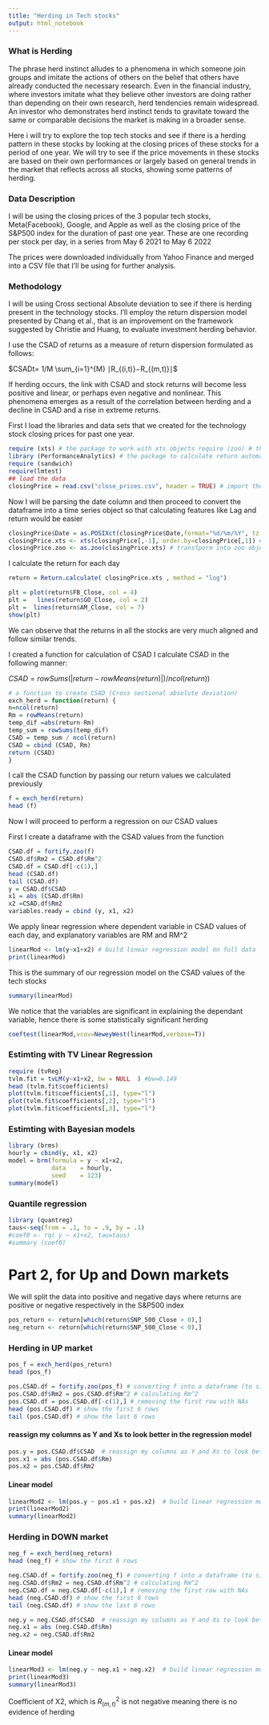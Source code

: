 ```yaml
---
title: "Herding in Tech stocks"
output: html_notebook
---
```


### What is Herding

The phrase herd instinct alludes to a phenomena in which someone join groups and imitate the actions of others on the belief that others have already conducted the necessary research. Even in the financial industry, where investors imitate what they believe other investors are doing rather than depending on their own research, herd tendencies remain widespread. An investor who demonstrates herd instinct tends to gravitate toward the same or comparable decisions the market is making in a broader sense.

Here i will try to explore the top tech stocks and see if there is a herding pattern in these stocks by looking at the closing prices of these stocks for a period of one year. We will try to see if the price movements in these stocks are based on their own performances or largely based on general trends in the market that reflects across all stocks, showing some patterns of herding. 


### Data Description

I will be using the closing prices of the 3 popular tech stocks, Meta(Facebook), Google, and Apple as well as the closing price of the S&P500 index for the duration of past one year. These are one recording per stock per day, in a series from May 6 2021 to May 6 2022

The prices were downloaded individually from Yahoo Finance and merged into a CSV file that I'll be using for further analysis.

### Methodology

I will be using Cross sectional Absolute deviation to see if there is herding present in the technology stocks. I'll employ the return dispersion model presented by Chang et al., that is an improvement on the framework suggested by Christie and Huang, to evaluate investment herding behavior.

I use the CSAD of returns as a measure of return dispersion formulated as follows:

$CSADt= 1/M \sum_{i=1}^{M} ∣R_{(i,t)}−R_{(m,t)}∣$

If herding occurs, the link with CSAD and stock returns will become less positive and linear, or perhaps even negative and nonlinear. This phenomena emerges as a result of the correlation between herding and a decline in CSAD and a rise in extreme returns.

First I load the libraries and data sets that we created for the technology stock closing prices for past one year.
```r
require (xts) # the package to work with xts objects require (zoo) # the package to work with zoo objects
library (PerformanceAnalytics) # the package to calculate return automatically
require (sandwich)
require(lmtest)
## load the data
closingPrice = read.csv("close_prices.csv", header = TRUE) # import the datafile
```

Now I will be parsing the date column and then proceed to convert the dataframe into a time series object so that calculating features like Lag and return would be easier

```r
closingPrice$Date = as.POSIXct(closingPrice$Date,format="%d/%m/%Y", tz = "") # change the type of the first column
closingPrice.xts <- xts(closingPrice[,-1], order.by=closingPrice[,1]) # transform the dataframe into xts object
closingPrice.zoo <- as.zoo(closingPrice.xts) # transfporm into zoo object

```

I calculate the return for each day 

```r
return = Return.calculate( closingPrice.xts , method = "log")
```

```r
plt = plot(return$FB_Close, col = 4)
plt =   lines(return$GO_Close, col = 2)
plt =  lines(return$AM_Close, col = 7)
show(plt)
```
We can observe that the returns in all the stocks are very much aligned and follow similar trends.


I created a function for calculation of CSAD
I calculate CSAD in the following manner:

$CSAD = rowSums(|return-rowMeans(return) |) /ncol(return)$)

```r
# a function to create CSAD (Cross sectional absolute deviation)
exch_herd = function(return) {
n=ncol(return)
Rm = rowMeans(return) 
temp_dif =abs(return-Rm) 
temp_sum = rowSums(temp_dif) 
CSAD = temp_sum / ncol(return) 
CSAD = cbind (CSAD, Rm) 
return (CSAD)
}
```

I call the CSAD function by passing our return values we calculated previously

```r
f = exch_herd(return) 
head (f)

```

Now I will proceed to perform a regression on our CSAD values

First I create a dataframe with the CSAD values from the function
```r
CSAD.df = fortify.zoo(f) 
CSAD.df$Rm2 = CSAD.df$Rm^2 
CSAD.df = CSAD.df[-c(1),] 
head (CSAD.df)
tail (CSAD.df)
y = CSAD.df$CSAD
x1 = abs (CSAD.df$Rm)
x2 =CSAD.df$Rm2
variables.ready = cbind (y, x1, x2)
```

We apply linear regression where dependent variable in CSAD values of each day, 
and explanatory variables are RM and RM^2

```r
linearMod <- lm(y~x1+x2) # build linear regression model on full data
print(linearMod)
```


This is the summary of our regression model on the CSAD values of the tech stocks
```r
summary(linearMod)
```

We notice that the variables are significant in explaining the dependant variable, hence there is some statistically significant herding

```r
coeftest(linearMod,vcov=NeweyWest(linearMod,verbose=T))
```

### Estimting with TV Linear Regression

```r

require (tvReg)
tvlm.fit = tvLM(y~x1+x2, bw = NULL  ) #bw=0.149 
head (tvlm.fit$coefficients)
plot(tvlm.fit$coefficients[,1], type="l")
plot(tvlm.fit$coefficients[,2], type="l")
plot(tvlm.fit$coefficients[,3], type="l")
```


### Estimting with Bayesian models

```r
library (brms)
hourly = cbind(y, x1, x2)
model = brm(formula = y ~ x1+x2, 
            data    = hourly,
            seed    = 123)
summary(model)
```


### Quantile regression

```r

library (quantreg)
taus<-seq(from = .1, to = .9, by = .1) 
#coef0 <- rq( y ~ x1+x2, tau=taus)
#summary (coef0)

```

# Part 2, for Up and Down markets

We will split the  data into positive and negative days where returns are positive or negative respectively in the S&P500 index

```r
pos_return <- return[which(return$SNP_500_Close > 0),]
neg_return <- return[which(return$SNP_500_Close < 0),]

```

### Herding in UP market

```r
pos_f = exch_herd(pos_return)
head (pos_f)
```


```r
pos.CSAD.df = fortify.zoo(pos_f) # converting f into a dataframe (to simplify further calculations)
pos.CSAD.df$Rm2 = pos.CSAD.df$Rm^2 # calculating Rm^2
pos.CSAD.df = pos.CSAD.df[-c(1),] # removing the first row with NAs
head (pos.CSAD.df) # show the first 6 rows
tail (pos.CSAD.df) # show the last 6 rows
```

#### reassign my columns as Y and Xs to look better in the regression model
```r

pos.y = pos.CSAD.df$CSAD  # reassign my columns as Y and Xs to look better in the regression model
pos.x1 = abs (pos.CSAD.df$Rm)
pos.x2 = pos.CSAD.df$Rm2

```

#### Linear model
```r

linearMod2 <- lm(pos.y ~ pos.x1 + pos.x2)  # build linear regression model on full data
print(linearMod2)
summary(linearMod2)
```

### Herding in DOWN market

```r
neg_f = exch_herd(neg_return) 
head (neg_f) # show the first 6 rows

```

```r
neg.CSAD.df = fortify.zoo(neg_f) # converting f into a dataframe (to simplify further calculations)
neg.CSAD.df$Rm2 = neg.CSAD.df$Rm^2 # calculating Rm^2
neg.CSAD.df = neg.CSAD.df[-c(1),] # removing the first row with NAs
head (neg.CSAD.df) # show the first 6 rows
tail (neg.CSAD.df) # show the last 6 rows
```


```r
neg.y = neg.CSAD.df$CSAD  # reassign my columns as Y and Xs to look better in the regression model
neg.x1 = abs (neg.CSAD.df$Rm)
neg.x2 = neg.CSAD.df$Rm2
```

#### Linear model
```r

linearMod3 <- lm(neg.y ~ neg.x1 + neg.x2)  # build linear regression model on full data
print(linearMod3)
summary(linearMod3)
```
Coefficient of X2, which is $R^2_{(m,t)}$ is not negative meaning there is no evidence of herding

```r

```

